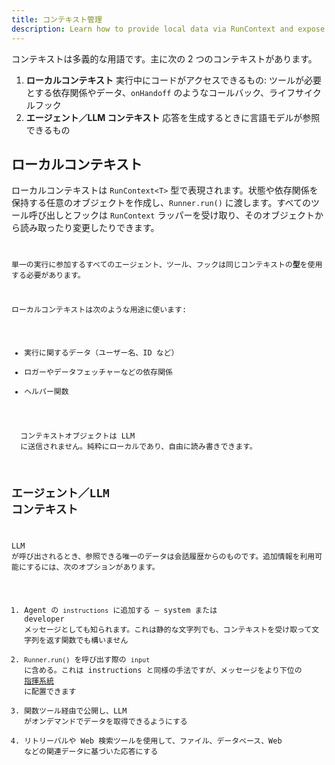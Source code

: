 ```yaml
---
title: コンテキスト管理
description: Learn how to provide local data via RunContext and expose context to the LLM
---
```



コンテキストは多義的な用語です。主に次の 2 つのコンテキストがあります。

1. **ローカルコンテキスト** 実行中にコードがアクセスできるもの: ツールが必要とする依存関係やデータ、`onHandoff` のようなコールバック、ライフサイクルフック
2. **エージェント／LLM コンテキスト** 応答を生成するときに言語モデルが参照できるもの

## ローカルコンテキスト

ローカルコンテキストは `RunContext<T>` 型で表現されます。状態や依存関係を保持する任意のオブジェクトを作成し、`Runner.run()` に渡します。すべてのツール呼び出しとフックは `RunContext` ラッパーを受け取り、そのオブジェクトから読み取ったり変更したりできます。

<Code
  lang="typescript"
  code={localContextExample}
  title="ローカルコンテキストの例"
/>

単一の実行に参加するすべてのエージェント、ツール、フックは同じコンテキストの**型**を使用する必要があります。

ローカルコンテキストは次のような用途に使います:

- 実行に関するデータ（ユーザー名、ID など）
- ロガーやデータフェッチャーなどの依存関係
- ヘルパー関数

<Aside type="note">
  コンテキストオブジェクトは LLM
  に送信されません。純粋にローカルであり、自由に読み書きできます。
</Aside>

## エージェント／LLM コンテキスト

LLM が呼び出されるとき、参照できる唯一のデータは会話履歴からのものです。追加情報を利用可能にするには、次のオプションがあります。

1. Agent の `instructions` に追加する – system または developer メッセージとしても知られます。これは静的な文字列でも、コンテキストを受け取って文字列を返す関数でも構いません
2. `Runner.run()` を呼び出す際の `input` に含める。これは instructions と同様の手法ですが、メッセージをより下位の [指揮系統](https://cdn.openai.com/spec/model-spec-2024-05-08.html#follow-the-chain-of-command) に配置できます
3. 関数ツール経由で公開し、LLM がオンデマンドでデータを取得できるようにする
4. リトリーバルや Web 検索ツールを使用して、ファイル、データベース、Web などの関連データに基づいた応答にする
